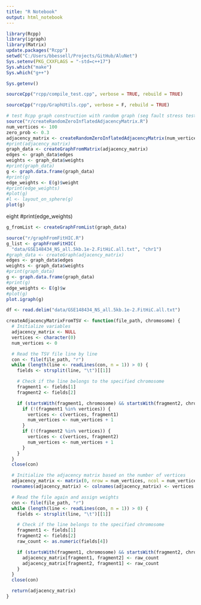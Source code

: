 ```yaml
---
title: "R Notebook"
output: html_notebook
---
```

 

```r
library(Rcpp)
library(igraph)
library(Matrix)
update.packages("Rcpp")
setwd("C:/Users/bbessell/Projects/GitHub/AluNet")
Sys.setenv(PKG_CXXFLAGS = "-std=c++17")
Sys.which("make")
Sys.which("g++")
```
```r
Sys.getenv()
```

```r
sourceCpp("rcpp/compile_test.cpp", verbose = TRUE, rebuild = TRUE)
```

```r
sourceCpp("rcpp/GraphUtils.cpp", verbose = F, rebuild = TRUE)
```

```r
# test Rcpp graph construction with random graph (seg fault stress test)
source("r/createRandomZeroInflatedAdjacencyMatrix.R")
num_vertices <- 100
zero_prob <- 0.3
adjacency_matrix <- createRandomZeroInflatedAdjacencyMatrix(num_vertices, zero_prob)
#print(adjacency_matrix)
graph_data <- createGraphFromMatrix(adjacency_matrix)
edges <- graph_data$edges
weights <- graph_data$weights
#print(graph_data)
g <- graph.data.frame(graph_data)
#print(g)
edge_weights <- E(g)$weight
#print(edge_weights)
#plot(g)
#l <- layout_on_sphere(g)
plot(g)
```

eight
#print(edge_weights)

```r
g_fromList <- createGraphFromList(graph_data)
```



```r
source("r/graphFromFitHIC.R")
g_list <- graphFromFitHIC(
  "data/GSE148434_NS_all.5kb.1e-2.FitHiC.all.txt", "chr1")
#graph_data <- createGraph(adjacency_matrix)
edges <- graph_data$edges
weights <- graph_data$weights
#print(graph_data)
g <- graph.data.frame(graph_data)
#print(g)
edge_weights <- E(g)$w
#plot(g)
plot.igraph(g)
```

```r
df <- read.delim("data/GSE148434_NS_all.5kb.1e-2.FitHiC.all.txt")
```


```r
createAdjacencyMatrixFromTSV <- function(file_path, chromosome) {
  # Initialize variables
  adjacency_matrix <- NULL
  vertices <- character(0)
  num_vertices <- 0

  # Read the TSV file line by line
  con <- file(file_path, "r")
  while (length(line <- readLines(con, n = 1)) > 0) {
    fields <- strsplit(line, "\t")[[1]]

    # Check if the line belongs to the specified chromosome
    fragment1 <- fields[1]
    fragment2 <- fields[2]

    if (startsWith(fragment1, chromosome) && startsWith(fragment2, chromosome)) {
      if (!(fragment1 %in% vertices)) {
        vertices <- c(vertices, fragment1)
        num_vertices <- num_vertices + 1
      }
      if (!(fragment2 %in% vertices)) {
        vertices <- c(vertices, fragment2)
        num_vertices <- num_vertices + 1
      }
    }
  }
  close(con)

  # Initialize the adjacency matrix based on the number of vertices
  adjacency_matrix <- matrix(0, nrow = num_vertices, ncol = num_vertices)
  rownames(adjacency_matrix) <- colnames(adjacency_matrix) <- vertices

  # Read the file again and assign weights
  con <- file(file_path, "r")
  while (length(line <- readLines(con, n = 1)) > 0) {
    fields <- strsplit(line, "\t")[[1]]

    # Check if the line belongs to the specified chromosome
    fragment1 <- fields[1]
    fragment2 <- fields[2]
    raw_count <- as.numeric(fields[4])

    if (startsWith(fragment1, chromosome) && startsWith(fragment2, chromosome)) {
      adjacency_matrix[fragment1, fragment2] <- raw_count
      adjacency_matrix[fragment2, fragment1] <- raw_count
    }
  }
  close(con)

  return(adjacency_matrix)
}

```